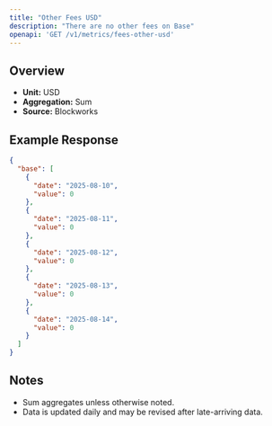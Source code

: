 ```yaml
---
title: "Other Fees USD"
description: "There are no other fees on Base"
openapi: 'GET /v1/metrics/fees-other-usd'
---
```


## Overview

- **Unit:** USD
- **Aggregation:** Sum
- **Source:** Blockworks



## Example Response

```json
{
  "base": [
    {
      "date": "2025-08-10",
      "value": 0
    },
    {
      "date": "2025-08-11",
      "value": 0
    },
    {
      "date": "2025-08-12",
      "value": 0
    },
    {
      "date": "2025-08-13",
      "value": 0
    },
    {
      "date": "2025-08-14",
      "value": 0
    }
  ]
}
```

## Notes
- Sum aggregates unless otherwise noted.
- Data is updated daily and may be revised after late-arriving data.
